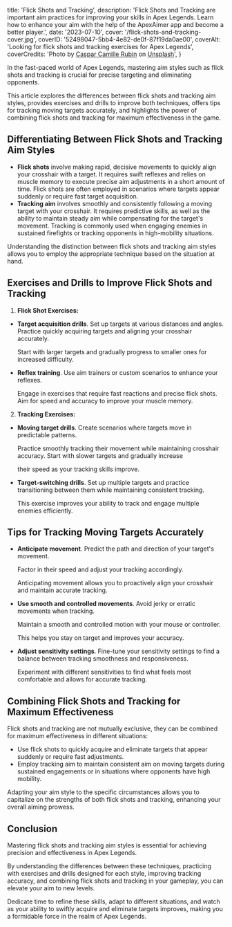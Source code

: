   title: 'Flick Shots and Tracking',
  description:
    'Flick Shots and Tracking are important aim practices for improving your skills in Apex Legends. Learn how to enhance your aim with the help of the ApexAimer app and become a better player.',
  date: '2023-07-10',
  cover: '/flick-shots-and-tracking-cover.jpg',
  coverID: '52498047-5bb4-4e82-de0f-87f19da0ae00',
  coverAlt: 'Looking for flick shots and tracking exercises for Apex Legends',
  coverCredits:
    'Photo by <a href="https://unsplash.com/@casparrubin?utm_source=unsplash&utm_medium=referral&utm_content=creditCopyText" rel="nofollow" target="_blank">Caspar Camille Rubin</a> on <a href="https://unsplash.com/photos/XA0v5hbb7HY?utm_source=unsplash&utm_medium=referral&utm_content=creditCopyText" rel="nofollow" target="_blank">Unsplash</a>',
}

In the fast-paced world of Apex Legends,
mastering aim styles such as flick shots
and tracking is crucial for precise targeting
and eliminating opponents.

This article explores
the differences between flick shots and tracking
aim styles, provides exercises and drills to
improve both techniques, offers tips for tracking
moving targets accurately, and highlights
the power of combining flick shots and tracking
for maximum effectiveness in the game.

## Differentiating Between Flick Shots and Tracking Aim Styles

- **Flick shots** involve making rapid,
  decisive movements to quickly align your
  crosshair with a target. It requires swift
  reflexes and relies on muscle memory to execute
  precise aim adjustments in a short amount of time.
  Flick shots are often employed in scenarios where
  targets appear suddenly or require fast target acquisition.
- **Tracking aim** involves smoothly and consistently
  following a moving target with your crosshair.
  It requires predictive skills, as well as the ability
  to maintain steady aim while compensating for
  the target's movement. Tracking is commonly used
  when engaging enemies in sustained firefights or
  tracking opponents in high-mobility situations.

Understanding the distinction between flick shots
and tracking aim styles allows you to employ
the appropriate technique based on the situation at hand.

## Exercises and Drills to Improve Flick Shots and Tracking

1. **Flick Shot Exercises:**

- **Target acquisition drills**. Set up targets at various
  distances and angles. Practice quickly acquiring
  targets and aligning your crosshair accurately.

  Start with larger targets and gradually progress
  to smaller ones for increased difficulty.

- **Reflex training**. Use aim trainers or custom
  scenarios to enhance your reflexes.

  Engage in exercises
  that require fast reactions and precise flick shots.
  Aim for speed and accuracy to improve your muscle memory.

2. **Tracking Exercises:**

- **Moving target drills**. Create scenarios where targets
  move in predictable patterns.

  Practice smoothly tracking
  their movement while maintaining crosshair accuracy.
  Start with slower targets and gradually increase

  their speed as your tracking skills improve.

- **Target-switching drills**. Set up multiple targets
  and practice transitioning between them while
  maintaining consistent tracking.

  This exercise improves your ability to track
  and engage multiple enemies efficiently.

## Tips for Tracking Moving Targets Accurately

- **Anticipate movement**. Predict the path and direction
  of your target's movement.

  Factor in their speed and
  adjust your tracking accordingly.

  Anticipating movement
  allows you to proactively align your crosshair
  and maintain accurate tracking.

- **Use smooth and controlled movements**. Avoid jerky
  or erratic movements when tracking.

  Maintain a smooth
  and controlled motion with your mouse or controller.

  This helps you stay on target and improves your accuracy.

- **Adjust sensitivity settings**. Fine-tune your sensitivity
  settings to find a balance between tracking smoothness
  and responsiveness.

  Experiment with different sensitivities
  to find what feels most comfortable and allows for accurate tracking.

## Combining Flick Shots and Tracking for Maximum Effectiveness

Flick shots and tracking are not mutually exclusive,
they can be combined for maximum effectiveness in different situations:

- Use flick shots to quickly acquire and eliminate
  targets that appear suddenly or require fast adjustments.
- Employ tracking aim to maintain consistent aim
  on moving targets during sustained engagements
  or in situations where opponents have high mobility.

Adapting your aim style to the specific circumstances
allows you to capitalize on the strengths of both flick
shots and tracking, enhancing your overall aiming prowess.

## Conclusion

Mastering flick shots and tracking aim styles
is essential for achieving precision and effectiveness
in Apex Legends.

By understanding the differences
between these techniques, practicing with exercises
and drills designed for each style, improving tracking
accuracy, and combining flick shots and tracking in your
gameplay, you can elevate your aim to new levels.

Dedicate time to refine these skills, adapt to different
situations, and watch as your ability to swiftly acquire
and eliminate targets improves, making you a formidable force
in the realm of Apex Legends.
